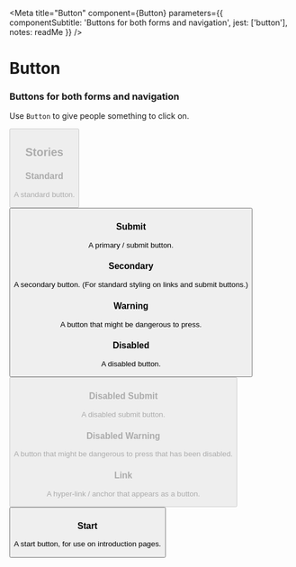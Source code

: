 
<Meta
  title="Button"
  component={Button}
  parameters={{
    componentSubtitle: 'Buttons for both forms and navigation',
    jest: ['button'],
    notes: readMe
  }}
/>

# Button

### Buttons for both forms and navigation

Use `Button` to give people something to click on.

<Preview withToolbar>
  <Story name="Button">
    <Button
      className={text('className', undefined)}
      disabled={boolean('disabled', false)}
      href={text('href', undefined)}
      id={text('id', undefined)}
      onClick={action('clicked')}
      secondary={boolean('secondary', false)}
      start={boolean('start', false)}
      submit={boolean('submit', false)}
      value={text('value', 'Save as draft')}
      warning={boolean('warning', false)}
    />
  </Story>
</Preview>

<Props of={Button} />


## Stories
### Standard

A standard button.

<Preview>
  <Story name="Standard">
    <Button value="Save as draft" />
  </Story>
</Preview>


### Submit

A primary / submit button.

<Preview>
  <Story name="Submit">
    <SubmitButton value="Save and continue" />
  </Story>
</Preview>

### Secondary

A secondary button. (For standard styling on links and submit buttons.)

<Preview>
  <Story name="Secondary">
    <SubmitButton value="Save as draft" secondary />
  </Story>
</Preview>


### Warning

A button that might be dangerous to press.

<Preview>
  <Story name="Warning">
    <SubmitButton value="Delete" warning />
  </Story>
</Preview>


### Disabled

A disabled button.

<Preview>
  <Story name="Disabled">
    <Button value="Delete" disabled onClick={action('clicked')} />
  </Story>
</Preview>


### Disabled Submit

A disabled submit button.

<Preview>
  <Story name="Disabled Submit">
    <SubmitButton value="Delete" disabled />
  </Story>
</Preview>


### Disabled Warning

A button that might be dangerous to press that has been disabled.

<Preview>
  <Story name="Disabled Warning">
    <SubmitButton value="Delete" warning disabled />
  </Story>
</Preview>


### Link

A hyper-link / anchor that appears as a button.

<Preview>
  <Story name="Link">
    <Button href="#" value="Continue" />
  </Story>
</Preview>


### Start

A start button, for use on introduction pages.

<Preview>
  <Story name="Start">
    <StartButton href="#" />
  </Story>
</Preview>
